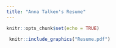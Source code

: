 ```yaml
---
title: "Anna Talken's Resume"
---
```


```r
knitr::opts_chunk$set(echo = TRUE)
```

```r
 knitr::include_graphics("Resume.pdf")
```

